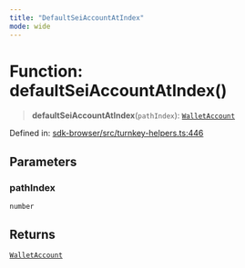 ```yaml
---
title: "DefaultSeiAccountAtIndex"
mode: wide
---
```

  
# Function: defaultSeiAccountAtIndex()

> **defaultSeiAccountAtIndex**(`pathIndex`): [`WalletAccount`](../WalletAccount/readme)

Defined in: [sdk-browser/src/turnkey-helpers.ts:446](https://github.com/tkhq/sdk/blob/94193410cf3571aa019a0b9408107eeb43e39e16/packages/sdk-browser/src/turnkey-helpers.ts#L446)

## Parameters

### pathIndex

`number`

## Returns

[`WalletAccount`](../WalletAccount/readme)
